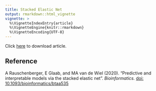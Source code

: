 ```yaml
---
title: Stacked Elastic Net
output: rmarkdown::html_vignette
vignette: >
  %\VignetteIndexEntry{article}
  %\VignetteEngine{knitr::rmarkdown}
  %\VignetteEncoding{UTF-8}
---
```


Click [here](https://academic.oup.com/bioinformatics/advance-article-pdf/doi/10.1093/bioinformatics/btaa535/33263777/btaa535.pdf) to download article.

<div>
<object data="https://academic.oup.com/bioinformatics/advance-article-pdf/doi/10.1093/bioinformatics/btaa535/33263777/btaa535.pdf" type="application/pdf" width="100%" height="500px">
</object>
</div>

## Reference

A Rauschenberger, E Glaab, and MA van de Wiel (2020).
"Predictive and interpretable models via the stacked elastic net".
*Bioinformatics.* [doi: 10.1093/bioinformatics/btaa535](https://doi.org/10.1093/bioinformatics/btaa535)
